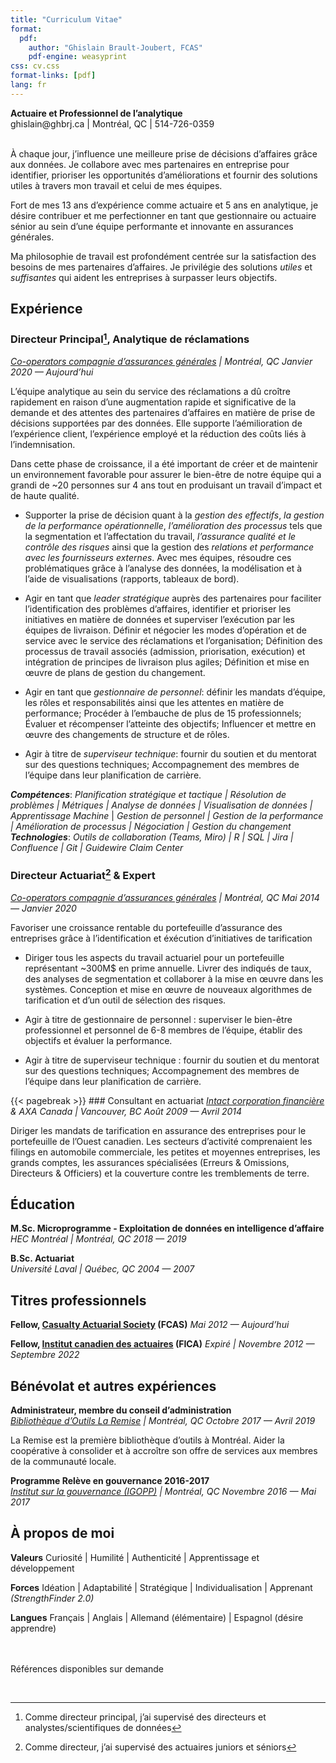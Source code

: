 ```yaml
---
title: "Curriculum Vitae"
format:
  pdf:
    author: "Ghislain Brault-Joubert, FCAS"
    pdf-engine: weasyprint
css: cv.css
format-links: [pdf]
lang: fr
---
```


::: {.print-only .contact-block}
**Actuaire et Professionnel de l'analytique**<br>
ghislain@ghbrj.ca | Montréal, QC | 514-726-0359
:::

<br> 
À chaque jour, j'influence une meilleure prise de décisions d’affaires grâce aux données. Je collabore avec mes partenaires en entreprise pour identifier, prioriser les opportunités d'améliorations et fournir des solutions utiles à travers mon travail et celui de mes équipes.

Fort de mes 13 ans d'expérience comme actuaire et 5 ans en analytique, je désire contribuer et me perfectionner en tant que gestionnaire ou actuaire sénior au sein d'une équipe performante et innovante en assurances générales.

Ma philosophie de travail est profondément centrée sur la satisfaction des besoins de mes partenaires d'affaires. Je privilégie des solutions *utiles* et *suffisantes* qui aident les entreprises à surpasser leurs objectifs.


## Expérience 

### Directeur Principal[^1], Analytique de réclamations
*[Co-operators compagnie d'assurances générales](https://www.cooperators.ca/fr-CA/) | Montréal, QC* [*Janvier 2020 --- Aujourd'hui*]{.dateformat}

L’équipe analytique au sein du service des réclamations a dû croître rapidement en raison d’une augmentation rapide et significative de la demande et des attentes des partenaires d’affaires en matière de prise de décisions supportées par des données.
Elle supporte l'aémilioration de l’expérience client, l’expérience employé et la réduction des coûts liés à l’indemnisation. 

Dans cette phase de croissance, il a été important de créer et de maintenir un environnement favorable pour assurer le bien-être de notre équipe qui a grandi de ~20 personnes sur 4 ans tout en produisant un travail d'impact et de haute qualité.

- Supporter la prise de décision quant à la *gestion des effectifs*, *la gestion de la performance opérationnelle*, *l'amélioration des processus* tels que la segmentation et l'affectation du travail, *l'assurance qualité et le contrôle des risques* ainsi que la gestion des *relations et performance avec les fournisseurs externes*. Avec mes équipes, résoudre ces problématiques grâce à l'analyse des données, la modélisation et à l'aide de visualisations (rapports, tableaux de bord).

- Agir en tant que *leader stratégique* auprès des partenaires pour faciliter l'identification des problèmes d'affaires, identifier et prioriser les initiatives en matière de données et superviser l'exécution par les équipes de livraison. Définir et négocier les modes d’opération et de service avec le service des réclamations et l’organisation; Définition des processus de travail associés (admission, priorisation, exécution) et intégration de principes de livraison plus agiles; Définition et mise en œuvre de plans de gestion du changement.

- Agir en tant que *gestionnaire de personnel*: définir les mandats d’équipe, les rôles et responsabilités ainsi que les attentes en matière de performance; Procéder à l’embauche de plus de 15 professionnels; Évaluer et récompenser l’atteinte des objectifs; Influencer et mettre en œuvre des changements de structure et de rôles.

- Agir à titre de *superviseur technique*: fournir du soutien et du mentorat sur des questions techniques; Accompagnement des membres de l’équipe dans leur planification de carrière.

***Compétences***: *Planification stratégique et tactique | Résolution de problèmes | Métriques | Analyse de données | Visualisation de données | Apprentissage Machine* | *Gestion de personnel | Gestion de la performance | Amélioration de processus | Négociation | Gestion du changement*
<br>
***Technologies***: *Outils de collaboration (Teams, Miro) | R | SQL | Jira | Confluence | Git | Guidewire Claim Center*

### Directeur Actuariat[^2] & Expert
*[Co-operators compagnie d'assurances générales](https://www.cooperators.ca/fr-CA/) | Montréal, QC* [*Mai 2014 --- Janvier 2020*]{.dateformat}

Favoriser une croissance rentable du portefeuille d’assurance des entreprises grâce à l'identification et éxécution d'initiatives de tarification

- Diriger tous les aspects du travail actuariel pour un portefeuille représentant ~300M$ en prime annuelle. Livrer des indiqués de taux, des analyses de segmentation et collaborer à la mise en œuvre dans les  systèmes. Conception et mise en œuvre de nouveaux algorithmes de tarification et d’un outil de sélection des risques.

- Agir à titre de gestionnaire de personnel : superviser le bien-être professionnel et personnel de 6-8 membres de l’équipe, établir des objectifs et évaluer la performance.

- Agir à titre de superviseur technique : fournir du soutien et du mentorat sur des questions techniques; Accompagnement des membres de l’équipe dans leur planification de carrière.

{{< pagebreak >}}
### Consultant en actuariat 
*[Intact corporation financière](https://www.intactfc.com/fr) & AXA Canada | Vancouver, BC* [*Août 2009 --- Avril 2014*]{.dateformat}

Diriger les mandats de tarification en assurance des entreprises pour le portefeuille de l’Ouest canadien. Les secteurs d’activité comprenaient les filings en automobile commerciale, les petites et moyennes entreprises, les grands comptes, les assurances spécialisées (Erreurs & Omissions, Directeurs & Officiers) et la couverture contre les tremblements de terre.

## Éducation 

**M.Sc. Microprogramme - Exploitation de données en intelligence d'affaire** <br> *HEC Montréal | Montréal, QC* [*2018 --- 2019*]{.dateformat}

**B.Sc. Actuariat** <br> *Université Laval | Québec, QC* [*2004 --- 2007*]{.dateformat}

## Titres professionnels

**Fellow, [Casualty Actuarial Society](https://www.casact.org/) (FCAS)** [*Mai 2012 --- Aujourd'hui*]{.dateformat}

**Fellow, [Institut canadien des actuaires](https://www.cia-ica.ca/fr/) (FICA)** [*Expiré | Novembre 2012 --- Septembre 2022*]{.dateformat}

## Bénévolat et autres expériences

**Administrateur, membre du conseil d’administration** <br> *[Bibliothèque d'Outils La Remise](https://laremise.ca/) | Montréal, QC* [*Octobre 2017 --- Avril 2019*]{.dateformat}

La Remise est la première bibliothèque d'outils à Montréal. Aider la coopérative à consolider et à accroître son offre de services aux membres de la communauté locale.

**Programme Relève en gouvernance 2016-2017** <br> *[Institut sur la gouvernance (IGOPP)](https://igopp.org/jaigopp/) | Montréal, QC* [*Novembre 2016 --- Mai 2017*]{.dateformat}

## À propos de moi

**Valeurs** Curiosité | Humilité | Authenticité | Apprentissage et développement

**Forces** Idéation | Adaptabilité | Stratégique | Individualisation | Apprenant *(StrengthFinder 2.0)*

**Langues** Français | Anglais | Allemand (élémentaire) | Espagnol (désire apprendre)

::: {.print-only}
<br><br>
Références disponibles sur demande
:::

<br>

[^1]: Comme directeur principal, j'ai supervisé des directeurs et analystes/scientifiques de données
[^2]: Comme directeur, j'ai supervisé des actuaires juniors et séniors
